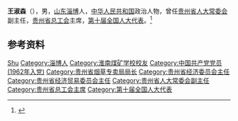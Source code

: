 '''王淑森'''（{{bd|1937年|12月|2018年|4月11日|catIdx=Wang}}），男，[[山东|山东]][[淄博|淄博]]人，[[中华人民共和国|中华人民共和国]]政治人物，曾任[[贵州省人大常委会|贵州省人大常委会]]副主任，[[贵州省总工会|贵州省总工会]]主席，[[第十届全国人大代表|第十届全国人大代表]]。<ref>{{Cite web|title=王淑森同志逝世|url=http://szb.gzrbs.com.cn/gzrb/gzrb/rb/20180504/Articel02003JQ.htm|accessdate=2020-07-09|work=贵州日报|archiveurl=https://web.archive.org/web/20200709035116/http://szb.gzrbs.com.cn/gzrb/gzrb/rb/20180504/Articel02003JQ.htm|archivedate=2020-07-09}}</ref>

== 参考资料 ==
{{reflist}}

{{中国人物小作品}}

{{Authority control}}
{{DEFAULTSORT:Wang王}}
[[Category:王姓|Shu]]
[[Category:淄博人|Category:淄博人]]
[[Category:淮南煤矿学校校友|Category:淮南煤矿学校校友]]
[[Category:中国共产党党员_(1962年入党)|Category:中国共产党党员 (1962年入党)]]
[[Category:贵州省烟草专卖局局长|Category:贵州省烟草专卖局局长]]
[[Category:贵州省经济委员会主任|Category:贵州省经济委员会主任]]
[[Category:贵州省经济贸易委员会主任|Category:贵州省经济贸易委员会主任]]
[[Category:贵州省人大常委会副主任|Category:贵州省人大常委会副主任]]
[[Category:贵州省总工会主席|Category:贵州省总工会主席]]
[[Category:第十届全国人大代表|Category:第十届全国人大代表]]